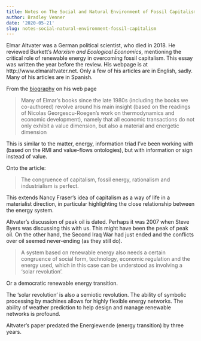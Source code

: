 ```yaml
---
title: Notes on The Social and Natural Environment of Fossil Capitalism
author: Bradley Venner
date: '2020-05-21'
slug: notes-social-natural-environment-fossil-capitalism
---
```


Elmar Altvater was a German political scientist, who died in 2018.  He reviewed Burkett's *Marxism and Ecological Economics*, mentioning the critical role of renewable energy in overcoming fossil capitalism.  This essay was written the year before the review.  His webpage is at http://www.elmaraltvater.net.  Only a few of his articles are in English, sadly.  Many of his articles are in Spanish.

From the [biography](http://www.elmaraltvater.net/BirgitMahnkopfonElmarAltvater2019.pdf) on his web page

> Many of Elmar’s books since the late 1980s (including the books we co-authored) revolve around his main insight (based on the readings of Nicolas Georgescu-Roegen's work on thermodynamics and economic development), namely that all economic transactions do not only exhibit a value dimension, but also a material and energetic dimension

This is similar to the matter, energy, information triad I've been working with (based on the RMI and value-flows ontologies), but with information or sign instead of value.

Onto the article:

>The congruence of capitalism, fossil energy, rationalism and industrialism is perfect.

This extends Nancy Fraser's idea of capitalism as a way of life in a materialist direction, in particular highlighting the close relationship between the energy system.

Altvater's discussion of peak oil is dated.  Perhaps it was 2007 when Steve Byers was discussing this with us.  This might have been the peak of peak oil.  On the other hand, the Second Iraq War had just ended and the conflicts over oil seemed never-ending (as they still do).

> A system based on renewable energy also needs a certain congruence of social form, technology, economic regulation and the energy used, which in this case can be understood as involving a ‘solar revolution’.

Or a democratic renewable energy transition.

The 'solar revolution' is also a semiotic revolution.  The ability of symbolic processing by machines allows for highly flexible energy networks.  The ability of weather prediction to help design and manage renewable networks is profound.

Altvater's paper predated the Energiewende (energy transition) by three years.  
